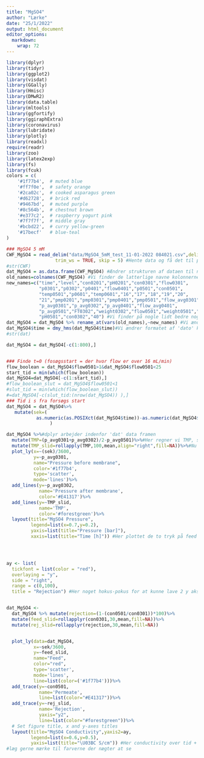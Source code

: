 ```yaml
---
title: "MgSO4"
author: "Lærke"
date: "25/1/2022"
output: html_document
editor_options: 
  markdown: 
    wrap: 72
---
```

```r

library(dplyr)
library(tidyr)
library(ggplot2)
library(visdat)
library(GGally)
library(Hmisc)
library(DMwR2)
library(data.table)
library(mltools)
library(ggfortify)
library(ggiraphExtra)
library(coronavirus)
library(lubridate)
library(plotly)
library(readxl)
require(readr)
library(zoo)
library(latex2exp)
library(fs)
library(fcuk)
colors = c(
    '#1f77b4',  # muted blue
    '#ff7f0e',  # safety orange
    '#2ca02c',  # cooked asparagus green
    '#d62728',  # brick red
    '#9467bd',  # muted purple
    '#8c564b',  # chestnut brown
    '#e377c2',  # raspberry yogurt pink
    '#7f7f7f',  # middle gray
    '#bcbd22',  # curry yellow-green
    '#17becf'   # blue-teal
)
```


```R


### MgSO4 5 mM
CWF_MgSO4 = read_delim("data/MgSO4_5mM_test_11-01-2022 084021.csv",delim = "\t", escape_double = FALSE, 
                  trim_ws = TRUE, skip = 5) #Hente data og få det til passe ned i en tabel
#str(CWF)
dat_MgSO4 = as.data.frame(CWF_MgSO4) #Ændrer strukturen af dataen til noget vi kan arbejde med
old_names=colnames(CWF_MgSO4) #Vi finder de latterlige navne kolonnerne i dataen har 
new_names=c("time","level","con0201","pH0201","con0301","flow0301",
            "p0301","p0302","p0401","flow0401","p0501","con0501",
            "temp0501","p0601","temp0601","16","17","18","19","20",
            "21","pmp0201","pmp0301","pmp0401","pmp0501","flow_avg0301",
            "p_avg0301","p_avg0302","p_avg0401","flow_avg0401",
            "p_avg0501","FT0302","weight0302","flow0501","weight0501","36","pH0301",
            "pH0501","con0302","40") #Vi finder på nogle lidt bedre nogle
dat_MgSO4 = dat_MgSO4 %>% rename_at(vars(old_names),~new_names) #Vi ændrer navnene til de nye
dat_MgSO4$time = dmy_hms(dat_MgSO4$time)#Vi ændrer formatet af 'dato' kolonnen til et standard format for tid og datoer istedet for at det bare er noget tekst
#str(dat)

dat_MgSO4 = dat_MgSO4[-c(1:800),]


### Finde t=0 (fosøgsstart = der hvor flow er over 16 mL/min)
flow_boolean = dat_MgSO4$flow0501>1&dat_MgSO4$flow0501<25
start_tid = min(which(flow_boolean))
dat_MgSO4=dat_MgSO4[-c(1:start_tid),]
#flow_boolean_slut = dat_MgSO4$flow0501<1
#slut_tid = min(which(flow_boolean_slut))
#=dat_MgSO4[-c(slut_tid:(nrow(dat_MgSO4)) ),]
### Tid i s fra forsøgs start
dat_MgSO4 = dat_MgSO4%>%
   mutate(sek=(
           as.numeric(as.POSIXct(dat_MgSO4$time))-as.numeric(dat_MgSO4$time[1], format='%Y-%m-%d %H:%M:%S'))
                )  

dat_MgSO4 %>%#dplyr arbejder indenfor 'dat' data framen
  mutate(TMP=(p_avg0301+p_avg0302)/2-p_avg0501)%>%#Her regner vi TMP, som dplyr husker nu er en del af den data
  mutate(TMP_slid=rollapply(TMP,100,mean,align="right",fill=NA))%>%#Nu tager vi et glidende gennemsnit
  plot_ly(x=~(sek)/3600,
          y=~p_avg0301,
          name="Pressure before membrane",
          color='#1f77b4',
          type='scatter',
          mode='lines')%>%
  add_lines(y=~p_avg0302,
            name='Pressure after membrane',
            color='#E41317')%>%
  add_lines(y=~TMP_slid,
            name='TMP',
            color='#forestgreen')%>%
  layout(title="MgSO4 Pressure",
         legend=list(x=0.7,y=0.2),
         yaxis=list(title="Pressure [bar]"),
         xaxis=list(title="Time [h]")) #Her plottet de to tryk på feed siden plus et TMP





```
```R
ay <- list(
  tickfont = list(color = "red"),
  overlaying = "y",
  side = "right",
  range = c(0,100),
  title = "Rejection") #Her noget hokus-pokus for at kunne lave 2 y akser


dat_MgSO4 <- 
  dat_MgSO4 %>% mutate(rejection=(1-(con0501/con0301))*100)%>%
  mutate(feed_slid=rollapplyr(con0301,30,mean,fill=NA))%>%
  mutate(rej_slid=rollapplyr(rejection,30,mean,fill=NA))


  plot_ly(data=dat_MgSO4, 
          x=~sek/3600,
          y=~feed_slid,
          name="Feed",
          color="red",
          type='scatter',
          mode='lines',
          line=list(color=('#1f77b4')))%>%
  add_trace(y=~con0501,
            name='Permeate',
            line=list(color="#E41317"))%>%
  add_trace(y=~rej_slid,
            name='Rejection',
            yaxis="y2",
            line=list(color="#forestgreen"))%>%
  # Set figure title, x and y-axes titles
  layout(title="MgSO4 Conductivity",yaxis2=ay,
         legend=list(x=0.6,y=0.5),
         yaxis=list(title="\U03BC S/cm")) #Her conductivity over tid + en form for rejection, 
#læg gerne mærke til farverne der nægter at se


```
